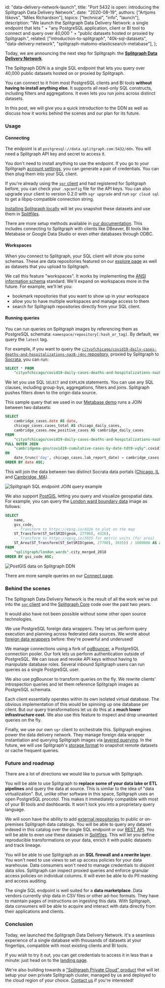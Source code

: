   id: "data-delivery-network-launch",
  title: "Port 5432 is open: introducing the Splitgraph Data Delivery Network",
  date: "2020-08-19",
  authors: ["Artjoms Iškovs", "Miles Richardson"],
  topics: ["technical", "info", "launch"],
  description:
    "We launch the Splitgraph Data Delivery Network: a single endpoint that lets " +
    "any PostgreSQL application, client or BI tool to connect and query over 40,000 " +
    "public datasets hosted or proxied by Splitgraph.",
  related: ["introduction-to-splitgraph", "40k-sql-datasets", "data-delivery-network",
  "splitgraph-matomo-elasticsearch-metabase"],
};

Today, we are announcing the next step for Splitgraph: the [**Splitgraph Data Delivery Network**](https://www.splitgraph.com/connect).

The Splitgraph DDN is a single SQL endpoint that lets you query over 40,000 public datasets hosted on or proxied by Splitgraph.

You can connect to it from most PostgreSQL clients and BI tools **without having to install anything else**. It supports all read-only SQL constructs, including filters and aggregations. It even lets you run joins across distinct datasets.

In this post, we will give you a quick introduction to the DDN as well as discuss how it works behind the scenes and our plan for its future.

### Usage

#### Connecting

The endpoint is at `postgresql://data.splitgraph.com:5432/ddn`. You will need a Splitgraph API key and secret to access it.

You don't need to install anything to use the endpoint. If you go to your Splitgraph [account settings](https://www.splitgraph.com/connect), you can generate a pair of credentials. You can then plug them into your SQL client.

If you're already using the [`sgr` client](/docs/architecture/sgr-client) and had registered for Splitgraph before, you can check your `.sgconfig` file for the API keys. You can also upgrade your client to version 0.2.0 with `sgr upgrade` and run `sgr cloud sql` to get a libpq-compatible connection string.

[Installing Splitgraph locally](/docs/getting-started/installation) will let you snapshot these datasets and use them in [Splitfiles](/docs/concepts/splitfiles).

There are more setup methods available in [our documentation](/docs/splitgraph-cloud/data-delivery-network). This includes connecting to Splitgraph with clients like DBeaver, BI tools like Metabase or Google Data Studio or even other databases through ODBC.

#### Workspaces

When you connect to Splitgraph, your SQL client will show you some schemas. These are data repositories featured on our [explore page](/explore) as well as datasets that you upload to Splitgraph.

We call this feature "workspaces". It works by implementing the [ANSI information schema](https://en.wikipedia.org/wiki/Information_schema) standard. We'll expand on workspaces more in the future. For example, we'll let you:

  * bookmark repositories that you want to show up in your workspace
  * allow you to have multiple workspaces and manage access to them
  * search for Splitgraph repositories directly from your SQL client.

#### Running queries

You can run queries on Splitgraph images by referencing them as PostgreSQL schemata: `namespace/repository[:hash_or_tag]`. By default, we query the `latest` tag.

For example, if you want to query the [`cityofchicago/covid19-daily-cases-deaths-and-hospitalizations-naz8-j4nc` repository](https://www.splitgraph.com/cityofchicago/covid19-daily-cases-deaths-and-hospitalizations-naz8-j4nc), proxied by Splitgraph to [Socrata](https://data.cityofchicago.org/Health-Human-Services/COVID-19-Daily-Cases-and-Deaths/naz8-j4nc), you can run:

```sql
SELECT * FROM
	"cityofchicago/covid19-daily-cases-deaths-and-hospitalizations-naz8-j4nc".covid19_daily_cases_deaths_and_hospitalizations
```

We let you use SQL `SELECT` and `EXPLAIN` statements. You can use any SQL clauses, including group-bys, aggregations, filters and joins. Splitgraph pushes filters down to the origin data source.

This sample query that we used in our [Metabase demo](/docs/ingesting-data/socrata#using-metabase-to-join-and-plot-data-from-multiple-data-portals) runs a JOIN between two datasets:

```sql
SELECT
    cambridge_cases.date AS date,
    chicago_cases.cases_total AS chicago_daily_cases,
    cambridge_cases.new_positive_cases AS cambridge_daily_cases
FROM
    "cityofchicago/covid19-daily-cases-deaths-and-hospitalizations-naz8-j4nc".covid19_daily_cases_deaths_and_hospitalizations chicago_cases
FULL OUTER JOIN
    "cambridgema-gov/covid19-cumulative-cases-by-date-tdt9-vq5y".covid19_cumulative_cases_by_date cambridge_cases
ON
    date_trunc('day', chicago_cases.lab_report_date) = cambridge_cases.date
ORDER BY date ASC;
```

This will join the data between two distinct Socrata data portals ([Chicago, IL](https://data.cityofchicago.org/Health-Human-Services/COVID-19-Daily-Cases-Deaths-and-Hospitalizations/naz8-j4nc) and [Cambridge, MA](https://data.cambridgema.gov/Public-Safety/COVID-19-Cumulative-Cases-by-Date/tdt9-vq5y)).

![Splitgraph SQL endpoint JOIN query example](https://raw.githubusercontent.com/splitgraph/splitgraph.com/master/content/docs/0900_splitgraph-cloud/images/sql-endpoint/2-dbeaver-join.png)

We also support [PostGIS](https://postgis.net/), letting you query and visualize geospatial data. For example, you can query the [London ward boundary data](https://www.splitgraph.com/splitgraph/london_wards/) image as follows:

```sql
SELECT
    name,
    gss_code,
    -- Transform to https://epsg.io/4326 to plot on the map
    ST_Transform(ST_SetSRID(geom, 27700), 4326),
    -- Transform to https://epsg.io/3035 for metric units (for area)
    ST_Area(ST_Transform(ST_SetSRID(geom, 27700), 3035)) / 1000000 AS area_sqkm
FROM
    "splitgraph/london_wards".city_merged_2018
ORDER BY gss_code ASC;
```

![PostGIS data on Splitgraph DDN](https://raw.githubusercontent.com/splitgraph/splitgraph.com/master/content/docs/0900_splitgraph-cloud/images/sql-endpoint/3-dbeaver-geodata.png)

There are more sample queries on our [Connect page](https://www.splitgraph.com/connect).

### Behind the scenes

The Splitgraph Data Delivery Network is the result of all the work we've put into the [`sgr` client](/docs/architecture/sgr-client) and the [Splitgraph Core](https://github.com/splitgraph/splitgraph) code over the past two years.

It would also have not been possible without some other open source technologies.

We use PostgreSQL foreign data wrappers. They let us perform query execution and planning across federated data sources. We wrote about [foreign data wrappers](/blog/foreign-data-wrappers) before: they're powerful and underused!

We manage connections using a fork of [pgBouncer](https://www.pgbouncer.org), a PostgreSQL connection pooler. Our fork lets us perform authentication outside of PostgreSQL. We can issue and revoke API keys without having to manipulate database roles. Several inbound Splitgraph users can run queries as a single PostgreSQL user.

We also use pgBouncer to transform queries on the fly. We rewrite clients' introspection queries and let them reference Splitgraph images as PostgreSQL schemata.

Each client essentially operates within its own isolated virtual database. The obvious implementation of this would be spinning up one database per client. But our query transformations let us do this at a **much lower infrastructure cost**. We also use this feature to inspect and drop unwanted queries on the fly.

Finally, we use our own `sgr` client to orchestrate this. Splitgraph engines power the data delivery network. They manage foreign data wrapper instantiation and querying Splitgraph images via [layered querying](/docs/large-datasets/layered-querying). In the future, we will use Splitgraph's [storage format](/docs/concepts/objects) to snapshot remote datasets or cache frequent queries.

### Future and roadmap

There are a lot of directions we would like to pursue with Splitgraph.

You will be able to use Splitgraph to **replace some of your data lake or ETL pipelines** and query the data at source. This is similar to the idea of "data virtualization". But, unlike other software in this space, Splitgraph uses an open PostgreSQL procotol. This makes it immediately compatible with most of your BI tools and dashboards. It won't lock you into a proprietary query language.

We will soon have the ability to add [external repositories](/docs/splitgraph-cloud/external-repositories) to public or on-premises Splitgraph data catalogs. You will be able to query any dataset indexed in this catalog over the single SQL endpoint or our [REST API](/docs/splitgraph-cloud/publish-rest-api). You will be able to even use these datasets in [Splitfiles](/concepts/splitfiles). This will let you define reproducible transformations on your data, enrich it with public datasets and track lineage.

You will be able to use Splitgraph as an **SQL firewall and a rewrite layer**. You won't need to use views to set up access policies for your data warehouse. Data consumers won't need to manage credentials to disjoint data silos. Splitgraph can inspect proxied queries and enforce granular access policies on individual columns. It will even be able to do PII masking and access auditing.

The single SQL endpoint is well suited for a **data marketplace**. Data vendors currently ship data in CSV files or other ad-hoc formats. They have to maintain pages of instructions on ingesting this data. With Splitgraph, data consumers will be able to acquire and interact with data directly from their applications and clients.

### Conclusion

Today, we launched the Splitgraph Data Delivery Network. It's a seamless experience of a single database with thousands of datasets at your fingertips, compatible with most existing clients and BI tools.

If you wish to try it out, you can get credentials to access it in less than a minute: just head on to the [landing page](https://www.splitgraph.com/connect).

We're also building towards a ["Splitgraph Private Cloud" product](/about/company/private-cloud-beta) that will let setup your own private Splitgraph cluster, managed by us and deployed to the cloud region of your choice. [Contact us](mailto:support@splitgraph.com) if you're interested!
